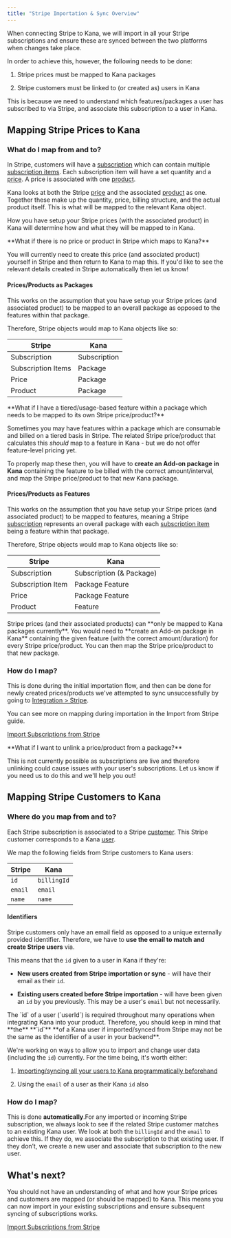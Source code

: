 ```yaml
---
title: "Stripe Importation & Sync Overview"
---
```


When connecting Stripe to Kana, we will import in all your Stripe subscriptions and ensure these are synced between the two platforms when changes take place.

In order to achieve this, however, the following needs to be done:

1. Stripe prices must be mapped to Kana packages

2. Stripe customers must be linked to (or created as) users in Kana

This is because we need to understand which features/packages a user has subscribed to via Stripe, and associate this subscription to a user in Kana.

## Mapping Stripe Prices to Kana

### What do I map from and to?

In Stripe, customers will have a [subscription](https://stripe.com/docs/api/subscriptions/object) which can contain multiple [subscription items](https://stripe.com/docs/api/subscription%5Fitems). Each subscription item will have a set quantity and a [price](https://stripe.com/docs/api/prices). A price is associated with one [product](https://stripe.com/docs/api/products).

Kana looks at both the Stripe [price](https://stripe.com/docs/api/prices) and the associated [product](https://stripe.com/docs/api/products) as one. Together these make up the quantity, price, billing structure, and the actual product itself. This is what will be mapped to the relevant Kana object.

How you have setup your Stripe prices (with the associated product) in Kana will determine how and what they will be mapped to in Kana.

<Note>
**What if there is no price or product in Stripe which maps to Kana?**

You will currently need to create this price (and associated product) yourself in Stripe and then return to Kana to map this. If you'd like to see the relevant details created in Stripe automatically then let us know!

</Note>

#### Prices/Products as Packages

This works on the assumption that you have setup your Stripe prices (and associated product) to be mapped to an overall package as opposed to the features within that package.

Therefore, Stripe objects would map to Kana objects like so:

| Stripe             | Kana         |
| ------------------ | ------------ |
| Subscription       | Subscription |
| Subscription Items | Package      |
| Price              | Package      |
| Product            | Package      |

<Note>
**What if I have a tiered/usage-based feature within a package which needs to be mapped to its own Stripe price/product?**

Sometimes you may have features within a package which are consumable and billed on a tiered basis in Stripe. The related Stripe price/product that calculates this _should_ map to a feature in Kana - but we do not offer feature-level pricing yet.

To properly map these then, you will have to **create an Add-on package in Kana** containing the feature to be billed with the correct amount/interval, and map the Stripe price/product to that new Kana package.

</Note>

#### Prices/Products as Features

This works on the assumption that you have setup your Stripe prices (and associated product) to be mapped to features, meaning a Stripe [subscription](https://stripe.com/docs/api/subscriptions) represents an overall package with each [subscription item](https://stripe.com/docs/api/subscription%5Fitems/object) being a feature within that package.

Therefore, Stripe objects would map to Kana objects like so:

| Stripe            | Kana                     |
| ----------------- | ------------------------ |
| Subscription      | Subscription (& Package) |
| Subscription Item | Package Feature          |
| Price             | Package Feature          |
| Product           | Feature                  |

<Warning>
Stripe prices (and their associated products) can **only be mapped to Kana packages currently**. You would need to **create an Add-on package in Kana** containing the given feature (with the correct amount/duration) for every Stripe price/product. You can then map the Stripe price/product to that new package.

</Warning>

### How do I map?

This is done during the initial importation flow, and then can be done for newly created prices/products we've attempted to sync unsuccessfully by going to [Integration > Stripe](https://dashboard.usekana.com/integration/stripe).

You can see more on mapping during importation in the Import from Stripe guide.

[Import Subscriptions from Stripe](/non-technical/integrations/stripe-integration/import-subscriptions-from-stripe)

<Note>
**What if I want to unlink a price/product from a package?**

This is not currently possible as subscriptions are live and therefore unlinking could cause issues with your user's subscriptions. Let us know if you need us to do this and we'll help you out!

</Note>

## Mapping Stripe Customers to Kana

### Where do you map from and to?

Each Stripe subscription is associated to a Stripe [customer](https://stripe.com/docs/api/customers). This Stripe customer corresponds to a Kana [user](/reference/admin-api-backend-reference/objects#user).

We map the following fields from Stripe customers to Kana users:

| Stripe  | Kana        |
| ------- | ----------- |
| `id`    | `billingId` |
| `email` | `email`     |
| `name`  | `name`      |

#### Identifiers

Stripe customers only have an email field as opposed to a unique externally provided identifier. Therefore, we have to **use the email to match and create Stripe users** via.

This means that the `id` given to a user in Kana if they're:

- **New users created from Stripe importation or sync** \- will have their email as their `id`.

- **Existing users created before Stripe importation** \- will have been given an `id` by you previously. This may be a user's `email` but not necessarily.

<Warning>
The `id` of a user (`userId`) is required throughout many operations when integrating Kana into your product. Therefore, you should keep in mind that **the** **`id`** **of a Kana user if imported/synced from Stripe may not be the same as the identifier of a user in your backend**.

We're working on ways to allow you to import and change user data (including the `id`) currently. For the time being, it's worth either:

1. [Importing/syncing all your users to Kana programmatically beforehand](/guides/ruby/importing-and-creating/create-users)

2. Using the `email` of a user as their Kana `id` also

</Warning>

### How do I map?

This is done **automatically**.For any imported or incoming Stripe subscription, we always look to see if the related Stripe customer matches to an existing Kana user. We look at both the `billingId` and the `email` to achieve this. If they do, we associate the subscription to that existing user. If they don’t, we create a new user and associate that subscription to the new user.

## What's next?

You should not have an understanding of what and how your Stripe prices and customers are mapped (or should be mapped) to Kana. This means you can now import in your existing subscriptions and ensure subsequent syncing of subscriptions works.

[Import Subscriptions from Stripe](/non-technical/integrations/stripe-integration/import-subscriptions-from-stripe)
